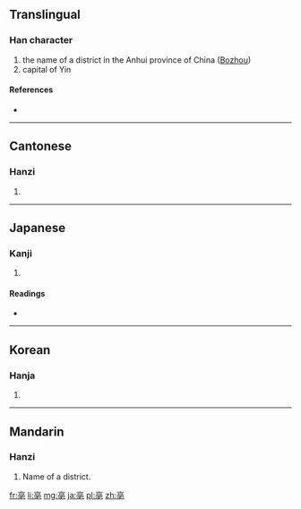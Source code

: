 ==Translingual==

===Han character===
{{Han char|rn=8|rad=亠|as=08|sn=10|four=0071<sub>4</sub>|canj=卜口月心 (YRBP)}}

# the name of a district in the Anhui province of China ([[wikipedia:Bozhou|Bozhou]])
# capital of Yin

====References====
* {{Han ref|kx=0089.090|dkj=00312|dj=0188.230|hdz=10287.090|uh=4EB3|ud=20147|bh=ADBD|bd=44477}}

----

==Cantonese==

===Hanzi===
{{yue-hanzi|jyut=|y=bok3}}

# {{defn|lang=yue|sort=亠08}}

----

==Japanese==

===Kanji===
{{ja-kanji|grade=|rs=亠08}}

# {{defn|lang=ja|sort=亠08}}

====Readings====
* {{ja-readings|on=[[はく]] (haku), [[ばく]] (baku)|kun=}}

----

==Korean==

===Hanja===
{{ko-hanja|hangeul=박|rv=bak|mr=pak}}

# {{defn|lang=ko|sort=亠08}}

----

==Mandarin==

===Hanzi===
{{cmn-hanzi|pin=[[bó]] ([[bo2]]) [PRC], [[bò]] ([[bo4]]) [ROC], [[dàn]] ([[dan4]])|wg=po<sup>2</sup> [PRC], po<sup>4</sup> [ROC], tan<sup>4</sup>}}

# Name of a district.

[[fr:亳]]
[[li:亳]]
[[mg:亳]]
[[ja:亳]]
[[pl:亳]]
[[zh:亳]]
